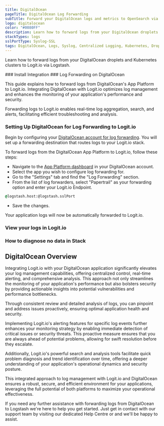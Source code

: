```yaml
---
title: DigitalOcean
pageTitle: DigitalOcean Log Forwarding
subTitle: Forward your DigitalOcean logs and metrics to OpenSearch via Logstash
logo: digitalocean
color: "#0080FF"
description: Learn how to forward logs from your DigitalOcean droplets and Kubernetes clusters to Logit.io via Logstash. Use this guide to set up log forwarding to Logit.io.
stackTypes: logs
sslPortType: Syslog-SSL
tags: DigitalOcean, Logs, Syslog, Centralized Logging, Kubernetes, Droplets, Cloud Computing, Monitoring
---
```


Learn how to forward logs from your DigitalOcean droplets and Kubernetes clusters to Logit.io via Logstash.

<Steps>
  ### Install Integration
  <InstallIntegration/>
  ### Log Forwarding on DigitalOcean

  This guide explains how to forward logs from DigitalOcean's App Platform 
  to Logit.io. Integrating DigitalOcean with Logit.io optimizes log management 
  and enhances the monitoring of your application's performance and security.
      
  Forwarding logs to Logit.io enables real-time log aggregation, search, 
  and alerts, facilitating efficient troubleshooting and analysis.

  ### Setting Up DigitalOcean for Log Forwarding to Logit.io

  Begin by configuring your [DigitalOcean account for log forwarding](https://docs.digitalocean.com/products/app-platform/how-to/forward-logs/). 
  You will set up a forwarding destination that routes logs to your Logit.io stack.

  To forward logs from the DigitalOcean App Platform to Logit.io, follow these steps:

  - Navigate to the [App Platform dashboard](https://cloud.digitalocean.com/apps) in your DigitalOcean account.
  - Select the app you wish to configure log forwarding for.
  - Go to the "Settings" tab and find the "Log Forwarding" section.
  - From the list of log forwarders, select "Papertrail" as your forwarding option and enter your Logit.io Endpoint.

  ```cmd copy
  @logstash.host:@logstash.sslPort
  ```

  - Save the changes.

  Your application logs will now be automatically forwarded to Logit.io.

  ### View your logs in Logit.io

  <LaunchStack utmMedium="logs" utmCampaign="digitalocean" source="digitalocean" />

  ### How to diagnose no data in Stack

  <DiagnoseNoData />

</Steps>

## DigitalOcean Overview

Integrating Logit.io with your DigitalOcean application significantly elevates 
your log management capabilities, offering centralized control, real-time alerting, 
and comprehensive analysis. This approach not only streamlines the monitoring of 
your application's performance but also bolsters security by providing actionable 
insights into potential vulnerabilities and performance bottlenecks. 

Through consistent review and detailed analysis of logs, you can pinpoint and address 
issues proactively, ensuring optimal application health and security.

Implementing Logit.io's alerting features for specific log events further enhances 
your monitoring strategy by enabling immediate detection of critical issues or 
security threats. This proactive measure ensures that you are always ahead of 
potential problems, allowing for swift resolution before they escalate. 

Additionally, Logit.io's powerful search and analysis tools facilitate quick 
problem diagnosis and trend identification over time, offering a deeper understanding 
of your application's operational dynamics and security posture. 

This integrated approach to log management with Logit.io and DigitalOcean ensures 
a robust, secure, and efficient environment for your applications, leveraging the 
full potential of both platforms to maximize your operational effectiveness.

If you need any further assistance with forwarding logs from DigitalOcean to Logstash 
we're here to help you get started. Just get in contact with our support team by 
visiting our dedicated Help Centre or <IntercomButton text="via live chat" /> and we'll be happy to assist.